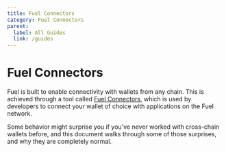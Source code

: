 ```yaml
---
title: Fuel Connectors
category: Fuel Connectors
parent:
  label: All Guides
  link: /guides
---
```


# Fuel Connectors

Fuel is built to enable connectivity with wallets from any chain. This is achieved through a tool called [Fuel Connectors](https://github.com/FuelLabs/fuel-connectors), which is used by developers to connect your wallet of choice with applications on the Fuel network.

Some behavior might surprise you if you've never worked with cross-chain wallets before, and this document walks through some of those surprises, and why they are completely normal.
